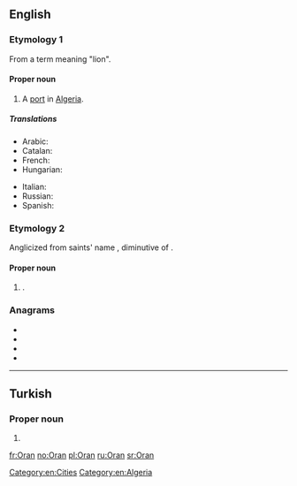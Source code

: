 {{also|oran|órán|òran|Orán}}
==English==
{{wikipedia}}

===Etymology 1===
From a {{etyl|ber|en}} term meaning "lion".

====Proper noun====
{{en-proper noun}}

# A [[port]] in [[Algeria]].

=====Translations=====
{{trans-top|port of Algeria}}
* Arabic: {{t|ar|وَهْرَان|p}}
* Catalan: {{t|ca|Orà}}
* French: {{t+|fr|Oran}}
* Hungarian: {{t|hu|Orán}}
{{trans-mid}}
* Italian: {{t+|it|Orano}}
* Russian: {{t|ru|Ора́н|m}}
* Spanish: {{t+|es|Orán}}
{{trans-bottom}}

[[Category:en:Cities]]
[[Category:en:Algeria]]

===Etymology 2===
Anglicized from {{etyl|sga|en}} saints' name {{m|sga|Odrán}}, diminutive of {{m|sga|odhar||dun, sallow}}.

====Proper noun====
{{en-proper noun}}

# {{given name|male|from=Irish}}.

===Anagrams===
* {{l|en|Arno}}
* {{l|en|Aron}}
* {{l|en|Nora}}
* {{l|en|roan}}

----

==Turkish==

===Proper noun===
{{tr-proper noun}}

# {{given name|male|lang=tr}}

[[fr:Oran]]
[[no:Oran]]
[[pl:Oran]]
[[ru:Oran]]
[[sr:Oran]]